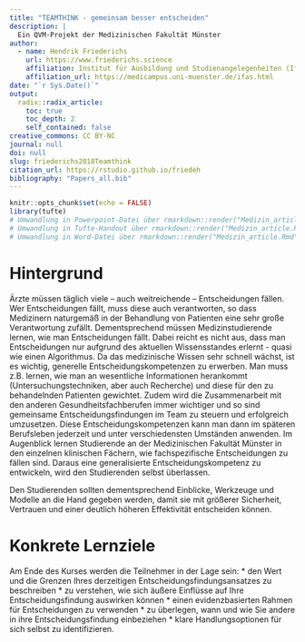 ```yaml
---
title: "TEAMTHINK - gemeinsam besser entscheiden"
description: |
  Ein QVM-Projekt der Medizinischen Fakultät Münster
author:
  - name: Hendrik Friederichs
    url: https://www.friederichs.science
    affiliation: Institut für Ausbildung und Studienangelegenheiten (IfAS) der Medizinischen Fakultät Münster
    affiliation_url: https://medicampus.uni-muenster.de/ifas.html
date: "`r Sys.Date()`"
output: 
  radix::radix_article:
    toc: true
    toc_depth: 2
    self_contained: false
creative_commons: CC BY-NC
journal: null
doi: null
slug: friederichs2018Teamthink
citation_url: https://rstudio.github.io/friedeh
bibliography: "Papers_all.bib"
---
```


```r
knitr::opts_chunk$set(echo = FALSE)
library(tufte)
# Umwandlung in Powerpoint-Datei über rmarkdown::render("Medizin_article.Rmd", output_format = "powerpoint_presentation", output_options = list(reference_doc = "my-styles.pptx"))
# Umwandlung in Tufte-Handout über rmarkdown::render("Medizin_article.Rmd", output_format = "tufte_handout")
# Umwandlung in Word-Datei über rmarkdown::render("Medizin_article.Rmd", output_format = "word_document")
```

# Hintergrund

Ärzte müssen täglich viele – auch weitreichende – Entscheidungen fällen. Wer Entscheidungen fällt, muss diese auch verantworten, so dass Medizinern naturgemäß in der Behandlung von Patienten eine sehr große Verantwortung zufällt. Dementsprechend müssen Medizinstudierende lernen, wie man Entscheidungen fällt. Dabei reicht es nicht aus, dass man Entscheidungen nur aufgrund des aktuellen Wissensstandes erlernt - quasi wie einen Algorithmus. Da das medizinische Wissen sehr schnell wächst, ist es wichtig, generelle Entscheidungskompetenzen zu erwerben. Man muss z.B. lernen, wie man an wesentliche Informationen herankommt (Untersuchungstechniken, aber auch Recherche) und diese für den zu behandelnden Patienten gewichtet. Zudem wird die Zusammenarbeit mit den anderen Gesundheitsfachberufen immer wichtiger und so sind gemeinsame Entscheidungsfindungen im Team zu steuern und erfolgreich umzusetzen. Diese Entscheidungskompetenzen kann man dann im späteren Berufsleben jederzeit und unter verschiedensten Umständen anwenden. Im Augenblick lernen Studierende an der Medizinischen Fakultät Münster in den einzelnen klinischen Fächern, wie fachspezifische Entscheidungen zu fällen sind. Daraus eine generalisierte Entscheidungskompetenz zu entwickeln, wird den Studierenden selbst überlassen.

Den Studierenden sollten dementsprechend Einblicke, Werkzeuge und Modelle an die Hand gegeben werden, damit sie mit größerer Sicherheit, Vertrauen und einer deutlich höheren Effektivität entscheiden können.

# Konkrete Lernziele

Am Ende des Kurses werden die Teilnehmer in der Lage sein: 
* den Wert und die Grenzen Ihres derzeitigen Entscheidungsfindungsansatzes zu beschreiben 
* zu verstehen, wie sich äußere Einflüsse auf Ihre Entscheidungsfindung auswirken können 
* einen evidenzbasierten Rahmen für Entscheidungen zu verwenden 
* zu überlegen, wann und wie Sie andere in ihre Entscheidungsfindung einbeziehen 
* klare Handlungsoptionen für sich selbst zu identifizieren.


